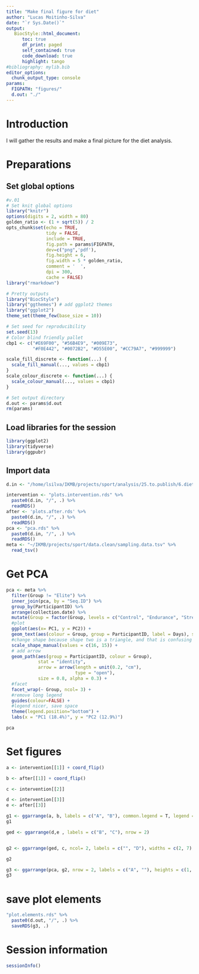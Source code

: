 ```yaml
---
title: "Make final figure for diet"
author: "Lucas Moitinho-Silva"
date: "`r Sys.Date()`"
output:
   BiocStyle::html_document:
      toc: true
      df_print: paged
      self_contained: true
      code_download: true
      highlight: tango
#bibliography: mylib.bib
editor_options:
  chunk_output_type: console
params:
  FIGPATH: "figures/"
  d.out: "./"
---
```



# Introduction

I will gather the results and make a final picture for the diet analysis.

# Preparations

## Set global options

```r
#v.01
# Set knit global options
library("knitr")
options(digits = 2, width = 80)
golden_ratio <- (1 + sqrt(5)) / 2
opts_chunk$set(echo = TRUE,
               tidy = FALSE,
               include = TRUE,
               fig.path = params$FIGPATH,
               dev=c("png",'pdf'),
               fig.height = 6,
               fig.width = 5 * golden_ratio,
               comment = '  ',
               dpi = 300,
               cache = FALSE)
library("rmarkdown")

# Pretty outputs
library("BiocStyle")
library("ggthemes") # add ggplot2 themes
library("ggplot2")
theme_set(theme_few(base_size = 10))

# Set seed for reproducibility
set.seed(13)
# Color blind friendly pallet
cbp1 <- c("#E69F00", "#56B4E9", "#009E73",
          "#F0E442", "#0072B2", "#D55E00", "#CC79A7", "#999999")

scale_fill_discrete <- function(...) {
  scale_fill_manual(..., values = cbp1)
}
scale_colour_discrete <- function(...) {
  scale_colour_manual(..., values = cbp1)
}

# Set output directory
d.out <- params$d.out
rm(params)
```


## Load libraries for the session

```r
library(ggplot2)
library(tidyverse)
library(ggpubr)
```

## Import data
```r
d.in <- "/home/lsilva/IKMB/projects/sport/analysis/25.to.publish/6.diet"

intervention <- "plots.intervention.rds" %>% 
  paste0(d.in, "/", .) %>% 
  readRDS()
after <- 'plots.after.rds' %>% 
  paste0(d.in, "/", .) %>% 
  readRDS()
pca <- "pca.rds" %>% 
  paste0(d.in, "/", .) %>% 
  readRDS()
meta <- "~/IKMB/projects/sport/data.clean/sampling.data.tsv" %>%
  read_tsv()
```

# Get PCA

```r
pca <- meta %>% 
  filter(Group != "Elite") %>% 
  inner_join(pca, by = "Seq.ID") %>% 
  group_by(ParticipantID) %>%
  arrange(collection.date) %>%
  mutate(Group = factor(Group, levels = c("Control", "Endurance", "Strength"))) %>% 
  #plot
  ggplot(aes(x= PC1, y = PC2)) +
  geom_text(aes(colour = Group, group = ParticipantID, label = Days), size = 2) +
  #change shape because shape two is a triangle, and that is confusing with the arrow
  scale_shape_manual(values = c(16, 15)) +
  # add arrow
  geom_path(aes(group = ParticipantID, colour = Group),
            stat = "identity",
            arrow = arrow(length = unit(0.2, "cm"),
                          type = "open"),
            size = 0.8, alpha = 0.3) +
  #facet
  facet_wrap(~ Group, ncol= 3) +
  #remove long legend
  guides(colour=FALSE) +
  #legend nicer, save space
  theme(legend.position="bottom") +
  labs(x = "PC1 (18.4%)", y = "PC2 (12.9%)")

pca

```


# Set figures

```r
a <- intervention[[1]] + coord_flip()

b <- after[[1]] + coord_flip()

c <- intervention[[2]]

d <- intervention[[3]]
e <- after[[3]]

```


```r

g1 <- ggarrange(a, b, labels = c("A", "B"), common.legend = T, legend = "bottom")
g1
```



```r


ged <- ggarrange(d,e , labels = c("B", "C"), nrow = 2)


g2 <- ggarrange(ged, c, ncol= 2, labels = c("", "D"), widths = c(2, 7), legend = "bottom",  common.legend = T)

g2

g3 <- ggarrange(pca, g2, nrow = 2, labels = c("A", ""), heights = c(1, 1))
g3
```
# save plot elements

```r
"plot.elements.rds" %>% 
  paste0(d.out, "/", .) %>% 
  saveRDS(g3, .)
```


# Session information

```r
sessionInfo()
```

